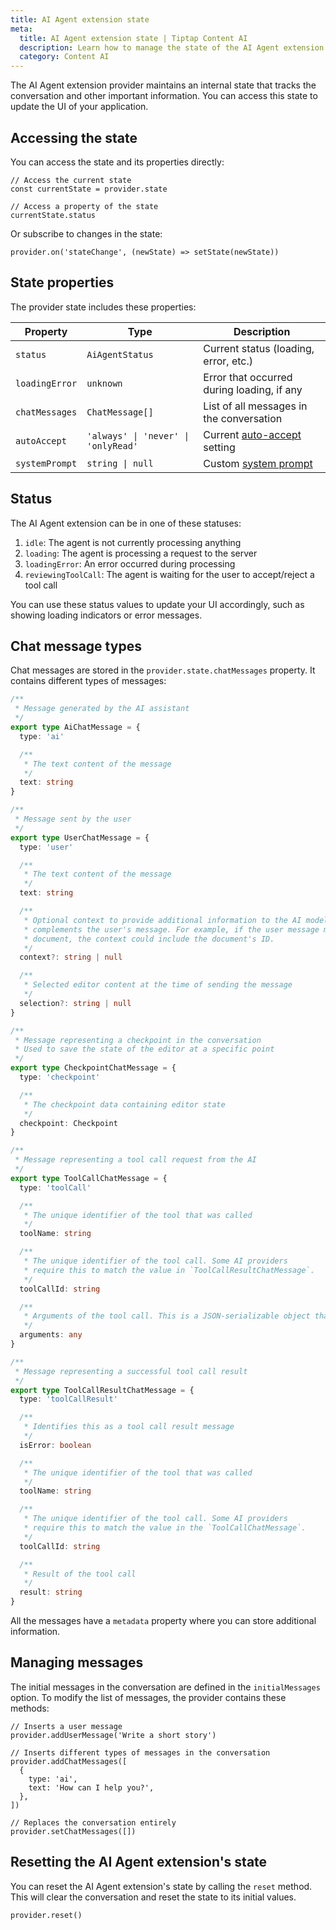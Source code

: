 ```yaml
---
title: AI Agent extension state
meta:
  title: AI Agent extension state | Tiptap Content AI
  description: Learn how to manage the state of the AI Agent extension in Tiptap.
  category: Content AI
---
```


The AI Agent extension provider maintains an internal state that tracks the conversation and other important information. You can access this state to update the UI of your application.

## Accessing the state

You can access the state and its properties directly:

```tsx
// Access the current state
const currentState = provider.state

// Access a property of the state
currentState.status
```

Or subscribe to changes in the state:

```tsx
provider.on('stateChange', (newState) => setState(newState))
```

## State properties

The provider state includes these properties:

| Property       | Type                                | Description                                                                                             |
| -------------- | ----------------------------------- | ------------------------------------------------------------------------------------------------------- |
| `status`       | `AiAgentStatus`                     | Current status (loading, error, etc.)                                                                   |
| `loadingError` | `unknown`                           | Error that occurred during loading, if any                                                              |
| `chatMessages` | `ChatMessage[]`                     | List of all messages in the conversation                                                                |
| `autoAccept`   | `'always' \| 'never' \| 'onlyRead'` | Current [auto-accept](/content-ai/capabilities/agent/features/review#auto-accept-configuration) setting |
| `systemPrompt` | `string \| null`                    | Custom [system prompt](/content-ai/capabilities/agent/configure/system-prompt)                          |

## Status

The AI Agent extension can be in one of these statuses:

1. `idle`: The agent is not currently processing anything
2. `loading`: The agent is processing a request to the server
3. `loadingError`: An error occurred during processing
4. `reviewingToolCall`: The agent is waiting for the user to accept/reject a tool call

You can use these status values to update your UI accordingly, such as showing loading indicators or error messages.

## Chat message types

Chat messages are stored in the `provider.state.chatMessages` property. It contains different types of messages:

```ts
/**
 * Message generated by the AI assistant
 */
export type AiChatMessage = {
  type: 'ai'

  /**
   * The text content of the message
   */
  text: string
}

/**
 * Message sent by the user
 */
export type UserChatMessage = {
  type: 'user'

  /**
   * The text content of the message
   */
  text: string

  /**
   * Optional context to provide additional information to the AI model that
   * complements the user's message. For example, if the user message mentions a
   * document, the context could include the document's ID.
   */
  context?: string | null

  /**
   * Selected editor content at the time of sending the message
   */
  selection?: string | null
}

/**
 * Message representing a checkpoint in the conversation
 * Used to save the state of the editor at a specific point
 */
export type CheckpointChatMessage = {
  type: 'checkpoint'

  /**
   * The checkpoint data containing editor state
   */
  checkpoint: Checkpoint
}

/**
 * Message representing a tool call request from the AI
 */
export type ToolCallChatMessage = {
  type: 'toolCall'

  /**
   * The unique identifier of the tool that was called
   */
  toolName: string

  /**
   * The unique identifier of the tool call. Some AI providers
   * require this to match the value in `ToolCallResultChatMessage`.
   */
  toolCallId: string

  /**
   * Arguments of the tool call. This is a JSON-serializable object that matches the tool's input schema.
   */
  arguments: any
}

/**
 * Message representing a successful tool call result
 */
export type ToolCallResultChatMessage = {
  type: 'toolCallResult'

  /**
   * Identifies this as a tool call result message
   */
  isError: boolean

  /**
   * The unique identifier of the tool that was called
   */
  toolName: string

  /**
   * The unique identifier of the tool call. Some AI providers
   * require this to match the value in the `ToolCallChatMessage`.
   */
  toolCallId: string

  /**
   * Result of the tool call
   */
  result: string
}
```

All the messages have a `metadata` property where you can store additional information.

## Managing messages

The initial messages in the conversation are defined in the `initialMessages` option. To modify the list of messages, the provider contains these methods:

```tsx
// Inserts a user message
provider.addUserMessage('Write a short story')

// Inserts different types of messages in the conversation
provider.addChatMessages([
  {
    type: 'ai',
    text: 'How can I help you?',
  },
])

// Replaces the conversation entirely
provider.setChatMessages([])
```

## Resetting the AI Agent extension's state

You can reset the AI Agent extension's state by calling the `reset` method. This will clear the conversation and reset the state to its initial values.

```tsx
provider.reset()
```
